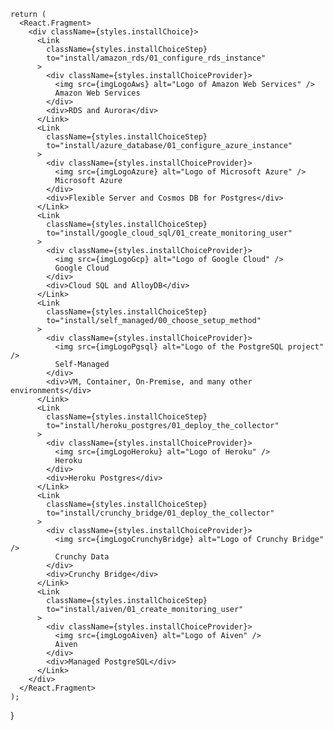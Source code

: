 

    return (
      <React.Fragment>
        <div className={styles.installChoice}>
          <Link
            className={styles.installChoiceStep}
            to="install/amazon_rds/01_configure_rds_instance"
          >
            <div className={styles.installChoiceProvider}>
              <img src={imgLogoAws} alt="Logo of Amazon Web Services" />
              Amazon Web Services
            </div>
            <div>RDS and Aurora</div>
          </Link>
          <Link
            className={styles.installChoiceStep}
            to="install/azure_database/01_configure_azure_instance"
          >
            <div className={styles.installChoiceProvider}>
              <img src={imgLogoAzure} alt="Logo of Microsoft Azure" />
              Microsoft Azure
            </div>
            <div>Flexible Server and Cosmos DB for Postgres</div>
          </Link>
          <Link
            className={styles.installChoiceStep}
            to="install/google_cloud_sql/01_create_monitoring_user"
          >
            <div className={styles.installChoiceProvider}>
              <img src={imgLogoGcp} alt="Logo of Google Cloud" />
              Google Cloud
            </div>
            <div>Cloud SQL and AlloyDB</div>
          </Link>
          <Link
            className={styles.installChoiceStep}
            to="install/self_managed/00_choose_setup_method"
          >
            <div className={styles.installChoiceProvider}>
              <img src={imgLogoPgsql} alt="Logo of the PostgreSQL project" />
              Self-Managed
            </div>
            <div>VM, Container, On-Premise, and many other environments</div>
          </Link>
          <Link
            className={styles.installChoiceStep}
            to="install/heroku_postgres/01_deploy_the_collector"
          >
            <div className={styles.installChoiceProvider}>
              <img src={imgLogoHeroku} alt="Logo of Heroku" />
              Heroku
            </div>
            <div>Heroku Postgres</div>
          </Link>
          <Link
            className={styles.installChoiceStep}
            to="install/crunchy_bridge/01_deploy_the_collector"
          >
            <div className={styles.installChoiceProvider}>
              <img src={imgLogoCrunchyBridge} alt="Logo of Crunchy Bridge" />
              Crunchy Data
            </div>
            <div>Crunchy Bridge</div>
          </Link>
          <Link
            className={styles.installChoiceStep}
            to="install/aiven/01_create_monitoring_user"
          >
            <div className={styles.installChoiceProvider}>
              <img src={imgLogoAiven} alt="Logo of Aiven" />
              Aiven
            </div>
            <div>Managed PostgreSQL</div>
          </Link>
        </div>
      </React.Fragment>
    );
}

<InstallChoiceList />
